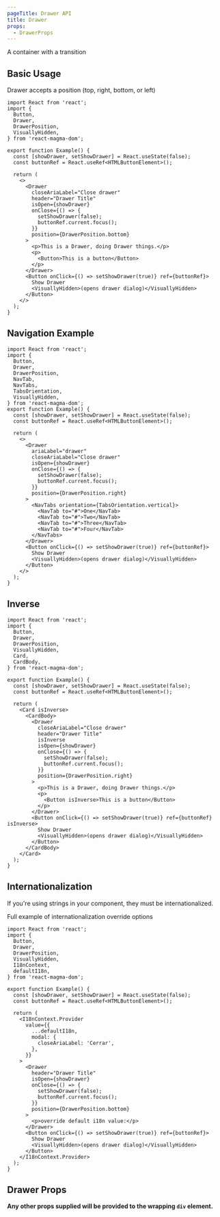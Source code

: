 ```yaml
---
pageTitle: Drawer API
title: Drawer
props:
  - DrawerProps
---
```


<PageContent componentName="drawer" type="api">

<LeadParagraph>A container with a transition</LeadParagraph>

## Basic Usage

Drawer accepts a position (top, right, bottom, or left)

```tsx
import React from 'react';
import {
  Button,
  Drawer,
  DrawerPosition,
  VisuallyHidden,
} from 'react-magma-dom';

export function Example() {
  const [showDrawer, setShowDrawer] = React.useState(false);
  const buttonRef = React.useRef<HTMLButtonElement>();

  return (
    <>
      <Drawer
        closeAriaLabel="Close drawer"
        header="Drawer Title"
        isOpen={showDrawer}
        onClose={() => {
          setShowDrawer(false);
          buttonRef.current.focus();
        }}
        position={DrawerPosition.bottom}
      >
        <p>This is a Drawer, doing Drawer things.</p>
        <p>
          <Button>This is a button</Button>
        </p>
      </Drawer>
      <Button onClick={() => setShowDrawer(true)} ref={buttonRef}>
        Show Drawer
        <VisuallyHidden>(opens drawer dialog)</VisuallyHidden>
      </Button>
    </>
  );
}
```

## Navigation Example

```tsx
import React from 'react';
import {
  Button,
  Drawer,
  DrawerPosition,
  NavTab,
  NavTabs,
  TabsOrientation,
  VisuallyHidden,
} from 'react-magma-dom';
export function Example() {
  const [showDrawer, setShowDrawer] = React.useState(false);
  const buttonRef = React.useRef<HTMLButtonElement>();

  return (
    <>
      <Drawer
        ariaLabel="drawer"
        closeAriaLabel="Close drawer"
        isOpen={showDrawer}
        onClose={() => {
          setShowDrawer(false);
          buttonRef.current.focus();
        }}
        position={DrawerPosition.right}
      >
        <NavTabs orientation={TabsOrientation.vertical}>
          <NavTab to="#">One</NavTab>
          <NavTab to="#">Two</NavTab>
          <NavTab to="#">Three</NavTab>
          <NavTab to="#">Four</NavTab>
        </NavTabs>
      </Drawer>
      <Button onClick={() => setShowDrawer(true)} ref={buttonRef}>
        Show Drawer
        <VisuallyHidden>(opens drawer dialog)</VisuallyHidden>
      </Button>
    </>
  );
}
```

## Inverse

```tsx
import React from 'react';
import {
  Button,
  Drawer,
  DrawerPosition,
  VisuallyHidden,
  Card,
  CardBody,
} from 'react-magma-dom';

export function Example() {
  const [showDrawer, setShowDrawer] = React.useState(false);
  const buttonRef = React.useRef<HTMLButtonElement>();

  return (
    <Card isInverse>
      <CardBody>
        <Drawer
          closeAriaLabel="Close drawer"
          header="Drawer Title"
          isInverse
          isOpen={showDrawer}
          onClose={() => {
            setShowDrawer(false);
            buttonRef.current.focus();
          }}
          position={DrawerPosition.right}
        >
          <p>This is a Drawer, doing Drawer things.</p>
          <p>
            <Button isInverse>This is a button</Button>
          </p>
        </Drawer>
        <Button onClick={() => setShowDrawer(true)} ref={buttonRef} isInverse>
          Show Drawer
          <VisuallyHidden>(opens drawer dialog)</VisuallyHidden>
        </Button>
      </CardBody>
    </Card>
  );
}
```

## Internationalization

If you're using strings in your component, they must be internationalized.

Full example of <Link to="/api/internationalization">internationalization override options</Link>

```tsx
import React from 'react';
import {
  Button,
  Drawer,
  DrawerPosition,
  VisuallyHidden,
  I18nContext,
  defaultI18n,
} from 'react-magma-dom';

export function Example() {
  const [showDrawer, setShowDrawer] = React.useState(false);
  const buttonRef = React.useRef<HTMLButtonElement>();

  return (
    <I18nContext.Provider
      value={{
        ...defaultI18n,
        modal: {
          closeAriaLabel: 'Cerrar',
        },
      }}
    >
      <Drawer
        header="Drawer Title"
        isOpen={showDrawer}
        onClose={() => {
          setShowDrawer(false);
          buttonRef.current.focus();
        }}
        position={DrawerPosition.bottom}
      >
        <p>override default i18n value:</p>
      </Drawer>
      <Button onClick={() => setShowDrawer(true)} ref={buttonRef}>
        Show Drawer
        <VisuallyHidden>(opens drawer dialog)</VisuallyHidden>
      </Button>
    </I18nContext.Provider>
  );
}
```

## Drawer Props

**Any other props supplied will be provided to the wrapping `div` element.**

<DrawerProps />

</PageContent>
